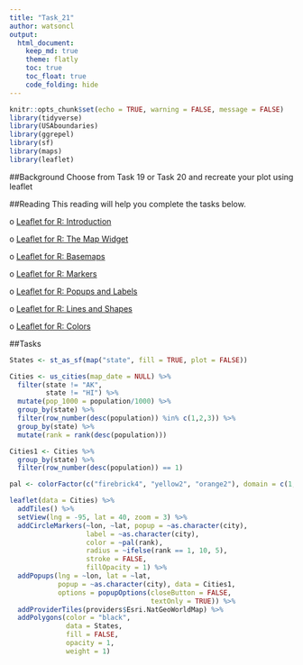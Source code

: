 ```yaml
---
title: "Task_21"
author: watsoncl 
output: 
  html_document:
    keep_md: true
    theme: flatly
    toc: true
    toc_float: true
    code_folding: hide
---
```


```r
knitr::opts_chunk$set(echo = TRUE, warning = FALSE, message = FALSE)
library(tidyverse)
library(USAboundaries)
library(ggrepel)
library(sf)
library(maps)
library(leaflet)
```

##Background
Choose from Task 19 or Task 20 and recreate your plot using leaflet

##Reading
This reading will help you complete the tasks below.

o [Leaflet for R: Introduction](http://rstudio.github.io/leaflet/colors.html)

o [Leaflet for R: The Map Widget](http://rstudio.github.io/leaflet/colors.html)

o [Leaflet for R: Basemaps](http://rstudio.github.io/leaflet/colors.html)

o [Leaflet for R: Markers](http://rstudio.github.io/leaflet/colors.html)

o [Leaflet for R: Popups and Labels](http://rstudio.github.io/leaflet/colors.html)

o [Leaflet for R: Lines and Shapes](http://rstudio.github.io/leaflet/colors.html)

o [Leaflet for R: Colors](http://rstudio.github.io/leaflet/colors.html)

##Tasks
```r
States <- st_as_sf(map("state", fill = TRUE, plot = FALSE))

Cities <- us_cities(map_date = NULL) %>%
  filter(state != "AK",
         state != "HI") %>%
  mutate(pop_1000 = population/1000) %>%
  group_by(state) %>%
  filter(row_number(desc(population)) %in% c(1,2,3)) %>%
  group_by(state) %>%
  mutate(rank = rank(desc(population)))

Cities1 <- Cities %>% 
  group_by(state) %>%
  filter(row_number(desc(population)) == 1) 

pal <- colorFactor(c("firebrick4", "yellow2", "orange2"), domain = c(1, 2, 3))

```

```r
leaflet(data = Cities) %>%
  addTiles() %>%
  setView(lng = -95, lat = 40, zoom = 3) %>%
  addCircleMarkers(~lon, ~lat, popup = ~as.character(city), 
                   label = ~as.character(city),
                   color = ~pal(rank),
                   radius = ~ifelse(rank == 1, 10, 5),
                   stroke = FALSE,
                   fillOpacity = 1) %>%
  addPopups(lng = ~lon, lat = ~lat, 
            popup = ~as.character(city), data = Cities1,
            options = popupOptions(closeButton = FALSE,
                                   textOnly = TRUE)) %>%
  addProviderTiles(providers$Esri.NatGeoWorldMap) %>%
  addPolygons(color = "black", 
              data = States, 
              fill = FALSE, 
              opacity = 1,
              weight = 1)
```

























